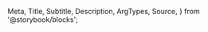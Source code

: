   Meta,
  Title,
  Subtitle,
  Description,
  ArgTypes,
  Source,
} from '@storybook/blocks';

<Meta
  title="Payment Facilitation/Payments/Checkout"
  Components="justifi-checkout"
  of={JustifiCheckout}
/>

<Title />

Component to render the necessary fields to enter proper payment method information and process a payment. 
You will need to first create a checkout via [Checkout API](https://docs.justifi.tech/api-spec#tag/Checkouts) to get the `checkout-id` required for this component.

# Index

- [Props, events and methods](#props-events-and-methods)
- [Security](#security)
- [Styling](#styling)
- [Example usage](#example-usage)

# Props, events and methods

---

<ArgTypes exclude={['Theme']} />

<h1>Authorization</h1>

<hr />

Web Component Token: These tokens are generated by your backend services using the [Web Component Tokens API](https://docs.justifi.tech/api-spec#tag/Web-Component-Tokens). 
Each token can be scoped to perform a set number of actions and is active for 60 minutes. 
When creating a web component token for this specific component you'll need to use the following roles:

<ul>
  <li>
    `write:checkout:checkout_id` - use the `checkout_id` you receive when you create a checkout via [Checkout API](https://docs.justifi.tech/api-spec#tag/Checkouts)
  </li>
  <li>
    `write:tokenize:account_id` - use the `account_id` you pass to the checkout API
  </li>
</ul>

# Security

---

The api endpoint associated with this component has the following security measures in place:

1. **Rate Limiting**: POST requests to are limited to 2 requests per 10 seconds.
2. **Token-based Request Limiting**: POST requests using web component token authentication are limited to 10 attempts per token.

These measures are in place to prevent abuse and ensure the security of the payment processing system.

**Note:** While `client-id` is still supported, we now recommend using web component tokens (`auth-token`) for enhanced security and flexibility.


# Styling

---

The `<justifi-checkout>` can be customized only through overriding `CSS variables`.

#### The full list of variables that can be overriden is listed in the [Introduction](/docs/introduction--docs#styling-components-with-variables).

# Example Usage

---

<Source dark language="html" code={example} />

